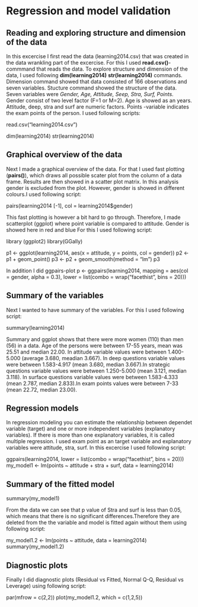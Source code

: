 # Regression and model validation

## Reading and exploring structure and dimension of the data
In this excercise I first read the data (learning2014.csv) that was created in the data wrankling part of the excercise. For this I used **read.csv()**-commmand that reads the data. To explore structure and dimension of the data, I used following **dim(learning2014)** **str(learning2014)** commands. Dimension command showed that data consisted of 166 observations and seven variables. Stucture command showed the structure of the data. Seven variables were *Gender, Age, Attitude, Seep, Stra, Surf, Points*. Gender consist of two level factor (F=1 or M=2). Age is showed as an years. Attitude, deep, stra and surf are numeric factors. Points -variable indicates the exam points of the person.  I used following scripts:

read.csv("learning2014.csv")

dim(learning2014)
str(learning2014)

## Graphical overview of the data
Next I made a graphical overview of the data. For that I used fast plotting (**pairs()**), which draws all possible scater plot from the column of a data frame. Results are then showed in a scatter plot matrix. In this analysis gender is excluded from the plot. However, gender is showed in different colours.I used following script:

pairs(learning2014 [-1], col = learning2014$gender)

This fast plotting is however a bit hard to go through. Therefore, I made scatterplot (ggplot) where point variable is compared to attitude. Gender is showed here in red and blue  For this I used following script: 

library (ggplot2)
library(GGally)

p1 <- ggplot(learning2014, aes(x = attitude, y = points, col = gender))
p2 <- p1 + geom_point()
p3 <- p2 + geom_smooth(method = "lm")
p3

In addition I did ggpairs-plot
p <- ggpairs(learning2014, mapping = aes(col = gender, alpha = 0.3), lower = list(combo = wrap("facethist", bins = 20)))

## Summary of the variables
Next I wanted to have summary of the variables. For this I used following script: 

summary(learning2014)

Summary and ggplot shows that there were more women (110) than men (56) in a data. Age of the persons were between 17-55 years, mean was 25.51 and median 22.00. In attitude variable values were between 1.400-5.000 (average 3.680, meadian 3.667). In deep questions variable values were between 1.583-4.917 (mean 3.680, median 3.667).In strategic questions variable values were between 1.250-5.000 (mean 3.121, median 3.118).
In surface questions variable values were between 1.583-4.333 (mean 2.787, median 2.833).In exam points values were between 7-33 (mean 22.72, median 23.00).


## Regression models
In regression modeling you can estimate the relationship between dependet variable (target) and one or more independent variables (explanatory variables). If there is more than one explanatory variables, it is called multiple regression. I used exam point as an target variable and explanatory variables were attitude, stra, surf. In this excercise I used following script:

ggpairs(learning2014, lower = list(combo = wrap("facethist", bins = 20)))
my_model1 <- lm(points ~ attitude + stra + surf, data = learning2014)

## Summary of the fitted model
summary(my_model1)

From the data we can see that p value of Stra and surf is less than   0.05, which means that there is no significant differences.Therefore  they are deleted from the the variable and model is fitted again without them using following script:

my_model1.2 <- lm(points ~ attitude, data = learning2014)
summary(my_model1.2)

## Diagnostic plots
Finally I did diagnostic plots (Residual vs Fitted, Normal Q-Q, Residual vs Leverage) using following script:

par(mfrow = c(2,2))
plot(my_model1.2, which = c(1,2,5))
 
 